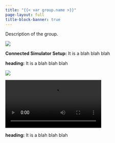 ```yaml
---
title: "{{< var group.name >}}"
page-layout: full
title-block-banner: true
---
```


Description of the group.

<!-- Two columns with image and description, total width 12 -->
::: {.grid}
::: {.g-col-8}
![](/assets/Connectedsim.jpg){.img-outline}
:::

::: {.g-col-4}
**Connected Simulator Setup:** It is a blah blah blah
:::
:::

<!-- Two columns with image and description -->
::: {.grid}
::: {.g-col-4}
**heading:** It is a blah blah blah
:::

::: {.g-col-8}
![](/assets/Lidar_data.gif)
:::
:::

<!-- Two columns with image and description -->
::: {.grid}
::: {.g-col-8}
![](/assets/Media1.mp4)
:::

::: {.g-col-4}
**heading:** It is a blah blah blah
:::
:::



